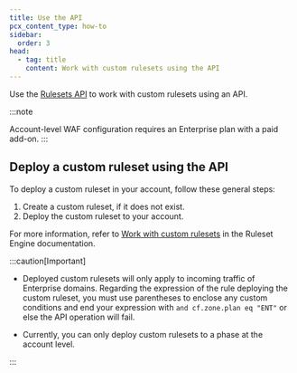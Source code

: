 ```yaml
---
title: Use the API
pcx_content_type: how-to
sidebar:
  order: 3
head:
  - tag: title
    content: Work with custom rulesets using the API
---
```


Use the [Rulesets API](/ruleset-engine/rulesets-api/) to work with custom rulesets using an API.

:::note

Account-level WAF configuration requires an Enterprise plan with a paid add-on.
:::

## Deploy a custom ruleset using the API

To deploy a custom ruleset in your account, follow these general steps:

1. Create a custom ruleset, if it does not exist.
2. Deploy the custom ruleset to your account.

For more information, refer to [Work with custom rulesets](/ruleset-engine/custom-rulesets/) in the Ruleset Engine documentation.

:::caution[Important]

- Deployed custom rulesets will only apply to incoming traffic of Enterprise domains. Regarding the expression of the rule deploying the custom ruleset, you must use parentheses to enclose any custom conditions and end your expression with `and cf.zone.plan eq "ENT"` or else the API operation will fail.

- Currently, you can only deploy custom rulesets to a phase at the account level.

:::
